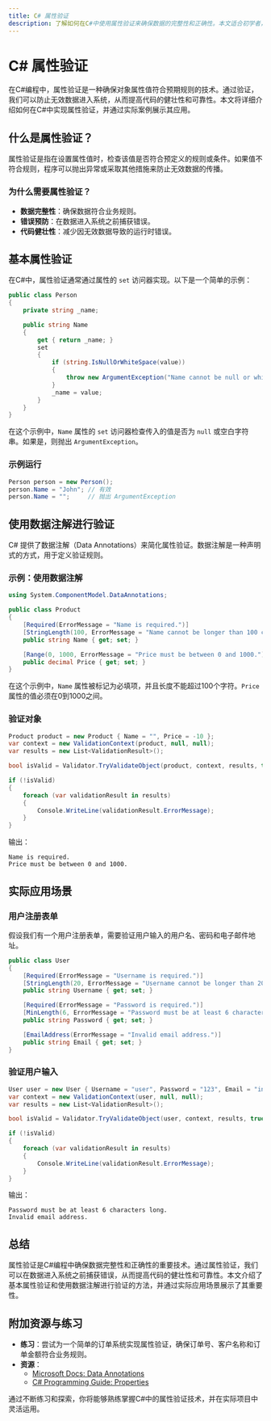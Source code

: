 ```yaml
---
title: C# 属性验证
description: 了解如何在C#中使用属性验证来确保数据的完整性和正确性。本文适合初学者，包含代码示例和实际应用场景。
---
```


# C# 属性验证

在C#编程中，属性验证是一种确保对象属性值符合预期规则的技术。通过验证，我们可以防止无效数据进入系统，从而提高代码的健壮性和可靠性。本文将详细介绍如何在C#中实现属性验证，并通过实际案例展示其应用。

## 什么是属性验证？

属性验证是指在设置属性值时，检查该值是否符合预定义的规则或条件。如果值不符合规则，程序可以抛出异常或采取其他措施来防止无效数据的传播。

### 为什么需要属性验证？

- **数据完整性**：确保数据符合业务规则。
- **错误预防**：在数据进入系统之前捕获错误。
- **代码健壮性**：减少因无效数据导致的运行时错误。

## 基本属性验证

在C#中，属性验证通常通过属性的 `set` 访问器实现。以下是一个简单的示例：

```csharp
public class Person
{
    private string _name;

    public string Name
    {
        get { return _name; }
        set
        {
            if (string.IsNullOrWhiteSpace(value))
            {
                throw new ArgumentException("Name cannot be null or whitespace.");
            }
            _name = value;
        }
    }
}
```

在这个示例中，`Name` 属性的 `set` 访问器检查传入的值是否为 `null` 或空白字符串。如果是，则抛出 `ArgumentException`。

### 示例运行

```csharp
Person person = new Person();
person.Name = "John"; // 有效
person.Name = "";     // 抛出 ArgumentException
```

## 使用数据注解进行验证

C# 提供了数据注解（Data Annotations）来简化属性验证。数据注解是一种声明式的方式，用于定义验证规则。

### 示例：使用数据注解

```csharp
using System.ComponentModel.DataAnnotations;

public class Product
{
    [Required(ErrorMessage = "Name is required.")]
    [StringLength(100, ErrorMessage = "Name cannot be longer than 100 characters.")]
    public string Name { get; set; }

    [Range(0, 1000, ErrorMessage = "Price must be between 0 and 1000.")]
    public decimal Price { get; set; }
}
```

在这个示例中，`Name` 属性被标记为必填项，并且长度不能超过100个字符。`Price` 属性的值必须在0到1000之间。

### 验证对象

```csharp
Product product = new Product { Name = "", Price = -10 };
var context = new ValidationContext(product, null, null);
var results = new List<ValidationResult>();

bool isValid = Validator.TryValidateObject(product, context, results, true);

if (!isValid)
{
    foreach (var validationResult in results)
    {
        Console.WriteLine(validationResult.ErrorMessage);
    }
}
```

输出：

```
Name is required.
Price must be between 0 and 1000.
```

## 实际应用场景

### 用户注册表单

假设我们有一个用户注册表单，需要验证用户输入的用户名、密码和电子邮件地址。

```csharp
public class User
{
    [Required(ErrorMessage = "Username is required.")]
    [StringLength(20, ErrorMessage = "Username cannot be longer than 20 characters.")]
    public string Username { get; set; }

    [Required(ErrorMessage = "Password is required.")]
    [MinLength(6, ErrorMessage = "Password must be at least 6 characters long.")]
    public string Password { get; set; }

    [EmailAddress(ErrorMessage = "Invalid email address.")]
    public string Email { get; set; }
}
```

### 验证用户输入

```csharp
User user = new User { Username = "user", Password = "123", Email = "invalid-email" };
var context = new ValidationContext(user, null, null);
var results = new List<ValidationResult>();

bool isValid = Validator.TryValidateObject(user, context, results, true);

if (!isValid)
{
    foreach (var validationResult in results)
    {
        Console.WriteLine(validationResult.ErrorMessage);
    }
}
```

输出：

```
Password must be at least 6 characters long.
Invalid email address.
```

## 总结

属性验证是C#编程中确保数据完整性和正确性的重要技术。通过属性验证，我们可以在数据进入系统之前捕获错误，从而提高代码的健壮性和可靠性。本文介绍了基本属性验证和使用数据注解进行验证的方法，并通过实际应用场景展示了其重要性。

## 附加资源与练习

- **练习**：尝试为一个简单的订单系统实现属性验证，确保订单号、客户名称和订单金额符合业务规则。
- **资源**：
  - [Microsoft Docs: Data Annotations](https://docs.microsoft.com/en-us/dotnet/api/system.componentmodel.dataannotations?view=net-6.0)
  - [C# Programming Guide: Properties](https://docs.microsoft.com/en-us/dotnet/csharp/programming-guide/classes-and-structs/properties)

通过不断练习和探索，你将能够熟练掌握C#中的属性验证技术，并在实际项目中灵活运用。